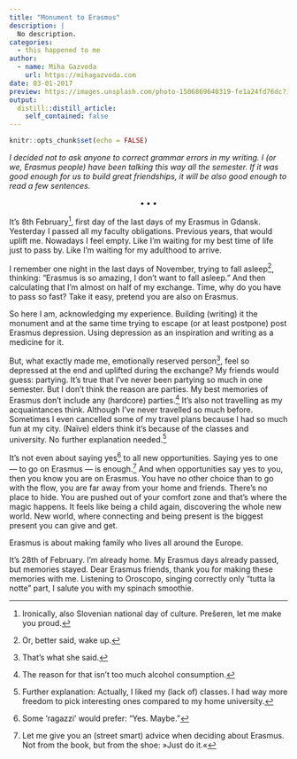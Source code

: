 ```yaml
---
title: "Monument to Erasmus"
description: |
  No description.
categories:
  - this happened to me
author:
  - name: Miha Gazvoda
    url: https://mihagazvoda.com
date: 03-01-2017
preview: https://images.unsplash.com/photo-1506869640319-fe1a24fd76dc?ixlib=rb-1.2.1&ixid=eyJhcHBfaWQiOjEyMDd9&auto=format&fit=crop&w=1050&q=80
output:
  distill::distill_article:
    self_contained: false
---
```


```r
knitr::opts_chunk$set(echo = FALSE)
```

*I decided not to ask anyone to correct grammar errors in my writing. I (or we, Erasmus people) have been talking this way all the semester. If it was good enough for us to build great friendships, it will be also good enough to read a few sentences.*

<center>$\bullet\bullet\bullet$</center>

It’s 8th February^[Ironically, also Slovenian national day of culture. Prešeren, let me make you proud.], first day of the last days of my Erasmus in Gdansk. Yesterday I passed all my faculty obligations. Previous years, that would uplift me. Nowadays I feel empty. Like I’m waiting for my best time of life just to pass by. Like I’m waiting for my adulthood to arrive.

I remember one night in the last days of November, trying to fall asleep^[Or, better said, wake up.], thinking: “Erasmus is so amazing, I don’t want to fall asleep.” And then calculating that I’m almost on half of my exchange. Time, why do you have to pass so fast? Take it easy, pretend you are also on Erasmus.

So here I am, acknowledging my experience. Building (writing) it the monument and at the same time trying to escape (or at least postpone) post Erasmus depression. Using depression as an inspiration and writing as a medicine for it.

But, what exactly made me, emotionally reserved person^[That’s what she said.], feel so depressed at the end and uplifted during the exchange? My friends would guess: partying. It’s true that I’ve never been partying so much in one semester. But I don’t think the reason are parties. My best memories of Erasmus don’t include any (hardcore) parties.^[The reason for that isn’t too much alcohol consumption.] It’s also not travelling as my acquaintances think. Although I’ve never travelled so much before. Sometimes I even cancelled some of my travel plans because I had so much fun at my city. (Naïve) elders think it’s because of the classes and university. No further explanation needed.^[Further explanation: Actually, I liked my (lack of) classes. I had way more freedom to pick interesting ones compared to my home university.]

It’s not even about saying yes^[Some ‘ragazzi’ would prefer: “Yes. Maybe.”] to all new opportunities. Saying yes to one — to go on Erasmus — is enough.^[Let me give you an (street smart) advice when deciding about Erasmus. Not from the book, but from the shoe: »Just do it.«] And when opportunities say yes to you, then you know you are on Erasmus. You have no other choice than to go with the flow, you are far away from your home and friends. There’s no place to hide. You are pushed out of your comfort zone and that’s where the magic happens. It feels like being a child again, discovering the whole new world. New world, where connecting and being present is the biggest present you can give and get.

Erasmus is about making family who lives all around the Europe.

It’s 28th of February. I’m already home. My Erasmus days already passed, but memories stayed. Dear Erasmus friends, thank you for making these memories with me. Listening to Oroscopo, singing correctly only “tutta la notte” part, I salute you with my spinach smoothie.



